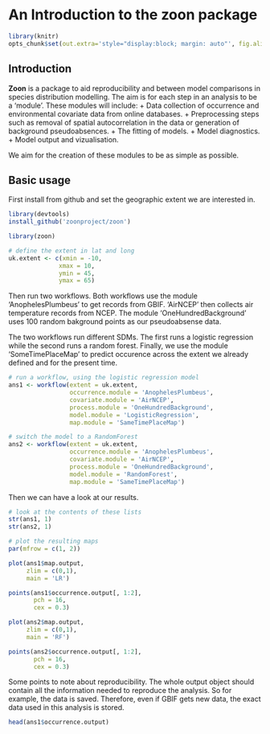 <!--
%\VignetteEngine{knitr::knitr}
%\VignetteIndexEntry{An Introduction to the zoon package}
-->

An Introduction to the **zoon** package
=======================================


```r
library(knitr)
opts_chunk$set(out.extra='style="display:block; margin: auto"', fig.align="center")
```


Introduction
------------


**Zoon** is a package to aid reproducibility and between model comparisons in species distribution modelling. The aim is for each step in an analysis to be a 'module'. These modules will include: 
+ Data collection of occurrence and environmental covariate data from online databases. 
+ Preprocessing steps such as removal of spatial autocorrelation in the data or generation of background pseudoabsences.
+ The fitting of models.
+ Model diagnostics.
+ Model output and vizualisation.

We aim for the creation of these modules to be as simple as possible.


Basic usage
----------------------------

First install from github and set the geographic extent we are interested in.
```r
library(devtools)
install_github('zoonproject/zoon')

library(zoon)

# define the extent in lat and long
uk.extent <- c(xmin = -10,
              xmax = 10,
              ymin = 45,
              ymax = 65)
```


Then run two workflows. Both workflows use the module 'AnophelesPlumbeus' to get \emph{Anopheles plumbeus} records from GBIF. 'AirNCEP' then collects air temperature records from NCEP. The module 'OneHundredBackground' uses 100 random bakground points as our pseudoabsense data. 

The two workflows run different SDMs. The first runs a logistic regression while the second runs a random forest. Finally, we use the module 'SomeTimePlaceMap' to predict occurence across the extent we already defined and for the present time.
```r
# run a workflow, using the logistic regression model
ans1 <- workflow(extent = uk.extent,
                 occurrence.module = 'AnophelesPlumbeus',
                 covariate.module = 'AirNCEP',
                 process.module = 'OneHundredBackground',
                 model.module = 'LogisticRegression',
                 map.module = 'SameTimePlaceMap')

# switch the model to a RandomForest
ans2 <- workflow(extent = uk.extent,
                 occurrence.module = 'AnophelesPlumbeus',
                 covariate.module = 'AirNCEP',
                 process.module = 'OneHundredBackground',
                 model.module = 'RandomForest',
                 map.module = 'SameTimePlaceMap')

```
Then we can have a look at our results.


```r
# look at the contents of these lists
str(ans1, 1)
str(ans2, 1)

# plot the resulting maps
par(mfrow = c(1, 2))

plot(ans1$map.output,
     zlim = c(0,1),
     main = 'LR')

points(ans1$occurrence.output[, 1:2],
       pch = 16,
       cex = 0.3)

plot(ans2$map.output,
     zlim = c(0,1),
     main = 'RF')

points(ans2$occurrence.output[, 1:2],
       pch = 16,
       cex = 0.3)
```

Some points to note about reproducibility. The whole output object should contain all the information needed to reproduce the analysis. So for example, the data is saved. Therefore, even if GBIF gets new data, the exact data used in this analysis is stored. 

```r
head(ans1$occurrence.output)
```



